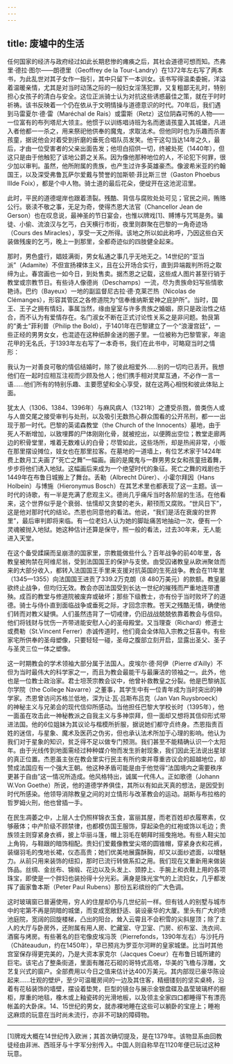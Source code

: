 ```yaml
---
---
---
```

title: 废墟中的生活
---




任何国家的经济与政府经过如此长期悲惨的瘫痪之后，其社会道德可想而知。杰弗里·德拉·图尔——朗德里（Geoffrey de la Tour-Landry）在1372年左右写了两本书，为此乱世对其子女作一指引，其中只留下一本训女。该书写得温柔委婉，洋溢着温暖亲情，尤其是对当时动荡之际的一般妇女淫荡犯罪，又复粗鄙无礼时，特别担心女孩子的清白与安全。这位正派骑士认为对抗这些诱惑最佳之策，就在于时时祈祷。该书反映着一个仍在依从于文明情操与道德意识的时代。70年后，我们遇到马雷夏尔·德·雷（Maréchal de Rais）或雷斯（Retz）这位阴森可怖的人物——一位富有的布列塔尼大领主。他惯于以训练唱诗班为名而邀请孩童入其城堡，凡进入者他都一一杀之，用来祭祀他供奉的魔鬼，求取法术。但他同时也为乐趣而杀害孩童，据说他会对着受到折磨的垂死合唱队员发笑。他干这勾当达14年之久，最后，才由一位受害者的父亲出面告发；他坦白招供一切，终被处死（1440年），但这只是由于他触犯了该地公爵之关系。因为像他那种地位的人，不论犯下何罪，很少加以审判。虽然，他所附属的贵族，也产生过许多英雄豪杰。像波希米亚的约翰国王，以及深受弗鲁瓦萨尔爱戴与赞誉的加斯顿·菲比斯三世（Gaston Phoebus Ⅲde Foix），都是个中人物。骑士道的最后花朵，便绽开在这池泥沼里。

此时，平民的道德堤岸也跟着溃裂。残酷、背信与腐败处处可见；官民之间，贿赂公行。亵渎不敬之事，无足为奇，使得杰恩大法官（Chancellor Jean de Gerson）也在叹息说，最神圣的节日宴会，也惟以牌戏[1]、赙博与咒骂是务。骗徒、小偷、流浪汉与乞丐，白天横行市街，夜里则群聚在巴黎的一角奇迹场（Cours des Miracles），享受一天之所得。该地之所以如此称呼，乃因这些白天装做残废的乞丐，晚上一到那里，全都奇迹似的四肢健全起来。

那时，男色盛行，娼妓满街，男女私通之事几乎无地无之。14世纪的“亚当派”（Adamite）不但宣扬裸体主义，且在公开场合实行，直到异端裁判所将之取缔为止。春宫画也一如今日，到处售卖。据杰恩之记载，这些成人图片甚至行销于教堂或宗教节日。有些诗人像德尚（Deschamps）一流，尽为贵族命妇写些情歌艳诗。巴约（Bayeux）一地的副监督尼古拉·德·克莱芒热（Nicolas de Clémanges），形容其管区之各修道院为“信奉维纳斯爱神之庇护所”。当时，国王、王子之拥有情妇，事属当然，缘由皇室与许多贵族之婚姻，原只是政治性之结合，而不认为有爱情存在。名门淑女不断在正式讨论性关系之是非问题。勃艮第的“勇士”菲利普（Philip the Bold），于1401年在巴黎建立了一个“浪漫宫廷”，一些正经的男男女女，也混迹在这种纸醉金迷的圈子里。一位被称为巴黎管家，年逾花甲的无名氏，于1393年左右写了一本奇书，我们在此书中，可略窥当时之情形：

我认为一对善良可敬的情侣结婚时，除了彼此相爱外……别的一切均已丢开。我想他们在一起时应相互注视而少顾及他人；他们携手相对灵犀互通，不必作一言一语……他们所有的特别乐趣、主要愿望和全心享受，就在这两心相悦和彼此体贴上面。



犹太人（1306、1384、1396年）与麻风病人（1321年）之遭受杀戮，兽类伤人或与人兽交尾之接受审判与处刑，以及吸引无数热心群众围看的公开吊刑，都一一出现于那一时代。巴黎的英诺森教堂（the Church of the Innocents）墓地，由于死人不断增加，以致埋葬的尸体刚刚化骨，就被挖出，以便腾出空位；教堂走廊两边的积骨堂里，堆着无数难认的白骨；尽管如此，这些场所，却是热闹非常，小贩在那里摆设摊位，妓女也在那里拉客。在墓地的一道墙上，有位艺术家于1424年费上数月工夫画了“死亡之舞”一幅画。画的是魔鬼与一群男男女女和孩童扭着舞，步步将他们诱入地狱。这幅画后来成为一个绝望时代的象征。死亡之舞的戏剧也于1449年在布鲁日城搬上了舞台。丢勒（Albrecht Dürer）、小霍尔拜因（Hans Holbein）与博施（Hieronymus Bosch）在其艺术里也都表现了这一主题。该一时代的诗歌，有一半是充满了悲观主义。德尚几乎痛斥当时各阶层的生活。在他看来，这个世界似乎是个衰弱、怯懦却又贪婪的老头，颟顸而又腐败。“世风日下”，这是他对那时代的结论。杰恩也同意他的看法。他说，“我们是活在衰废的世界里”，最后审判即将来临。有一位老妇人认为她的脚趾痛苦地抽动一次，便有一个灵魂被抛入地狱。她这种估计还算是保守，照一般的看法，过去30年来，无人能进入天堂。

在这个备受蹂躏而呈崩溃的国家里，宗教能做些什么？百年战争的前40年里，各教皇被拘禁在阿维尼翁，受到法国国王的保护与支使。由受囚诸教皇从欧洲聚敛而来的大部分收入，都转入法国国王手里来支援对抗英国的生死战争。教会在11年里（1345—1355）向法国国王进贡了339.2万克朗（8 480万美元）的款额。教皇屡欲终止战争，但均归无效。教会亦因法国受到长达一世纪的摧残而严重地连带遭殃。成百的教堂与修道院被废弃或破坏；那些下级教士，亦有份于当时败坏了的道德。骑士与侍仆直到面临战争或垂死之际，才回念宗教。苍天之残酷无情，确使他们转而对教义疑惧。人们虽然违背了一切戒律，仍旧战战兢兢依靠着教会与信仰。他们将钱财与忧伤一齐带进能安慰人心的圣母殿堂。又当理查（Richard）修道士或费勒（St.Vincent Ferrer）赤诚传道时，他们竟会全体陷入宗教之狂喜中。有些家宅所供奉的圣母塑像，只要轻轻一碰，圣母之腹部立刻开启，显露出圣父、圣子与圣灵三位一体之塑像。

这一时期教会的学术领袖大部分属于法国人。皮埃尔·德·阿伊（Pierre d'Ailly）不但为当时最伟大的科学家之一，而且为教会最能干与最廉洁的领袖之一。此外，他也是一位教士政治家。君士坦茨宗教会议中，他曾补救教皇之分裂。他是巴黎纳瓦尔学院（the College Navarre）之董事，其学生中有一位青年成为当时突出的神学家。杰恩曾访问苏格兰低地，深为让·瓦·吕斯布吕克（Jan Van Ruysbroeck）的神秘主义与兄弟会的现代信仰所感动。当他担任巴黎大学校长时（1395年），他一面虽在攻击此一神秘教派之自我主义与多神崇拜，但一面却又想将其信仰形式带进法国。他的6位姐妹为其议论与楷模所折服，据说她们都守贞终身。杰恩指责百姓的迷信，与星象、魔术及医药之伪劣，但也承认法术所加于心理的影响。他认为我们对于星象的知识，贫乏得不足以做专门预测。我们甚至不能精确认识一个太阳年。由于光线传到地面需经过种种媒介物而发生折射现象，我们因此无法说出星球的真正位置。杰恩虽主张在教会里实行民主有所约束并尊重咨议会的超越地位，却赞成法国应有一个强大王朝。他这种矛盾可能是由于他觉得“法国境内之需要秩序更甚于自由”这一情况所造成。他风格特出，诚属一代伟人。正如歌德（Johann W.Von Goethe）所说，他的道德学养俱佳，其所以有如此天真的想法，是因受到时代所感染。他领导消除教皇之间的对立情形与改革教会的运动。胡斯与布拉格的哲罗姆火刑，他也曾插一手。

在民生凋萎之中，上层人士仍照样锦衣玉食，富丽其屋，而老百姓却衣履寒素，仅够蔽体；中产阶级不顾禁律，也都模仿国王服饰，穿起染色的红袍或饰以毛边；贵族领主则穿紧身衣裤，披上华丽斗篷，帽上羽毛在朝拜时摇曳拖地。有些人鞋尖加上角钩，与鞋跟的暗饰相配。贵妇们爱戴像教堂尖塔的圆锥帽，穿紧身衣和花裤，装缀羽毛的曳地长裙，仪态高贵；她们优美地展露酥胸，却又以面纱遮面，以增魅力。从前只用来装饰的纽扣，那时已流行转做系扣之用。我们现在又重新用来做装饰品。丝绸、金丝布、锦缎、花边以及头发上、颈脖上、手腕上和衣鞋上用的各项珠宝，即使是一个胖妇也装扮得十分光彩。满身是珠光宝气的上流妇女，几乎都发挥了画家鲁本斯（Peter Paul Rubens）那份五彩缤纷的广大色调。

这时玻璃窗已普遍使用，穷人的住屋却仍与几世纪前一样。但有钱人的别墅与城市中的宅第不再是阴暗的城堡，而变成宽敞舒适、装设豪华的大厦。里头有广大的喷池庭院，宽阔的回旋楼梯，凸出的阳台，耸入云霄且不会积雪的尖斜屋顶；除了主人的大厅与卧房外，还附属有用人房、贮藏室、守卫室、门房、织布室、洗衣间、酒窖与烤房。有些著名的巨宅像皮埃冯茨（Pierrefonds，1390年左右）与沙托丹（Châteaudun，约在1450年），早已预兆为罗亚尔河畔的皇家城堡。比当时其他宫室保存得更完美的，乃是大资本家克尔（Jacques Coeur）在布鲁日城所建的巨宅。该宅占了整条街道，里面有雕花石砌的哥特式高塔，华美的飞檐与浮雕，文艺复兴式的窗户。全部费用以今日之值来估计达400万美元。其内部现已豪华陈设起来……壮观的壁炉，至少可温暖房间的一边及其住客，精细镂刻的坚实桌椅，沿着有花毡装饰的墙壁，摆设着垫凳，巨型的镜台与展示金银盘碟及晶莹玻璃杯的橱柜，厚重的地毯，橡木或上釉瓷砖的光滑地板，以及领主全家四口都睡得下有漂亮帐盖的大卧床。14、15世纪的男女，就赤裸地睡在这些可以躺卧的宝座上；睡袍这麻烦的玩意在当时尚未流行，亦非不可缺的障碍物。



* * *



[1]牌戏大概在14世纪传入欧洲；其首次确切提及，是在1379年。该物显系由回教徒经由非洲、西班牙与十字军分别传入。中国人则自称早在1120年便已玩过这种玩意。